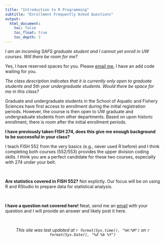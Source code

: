 ```yaml
---
title: "Introduction to R Programming"
subtitle: "Enrollment Frequently Asked Questions"
output:
  html_document:
    toc: false
    toc_float: true
    toc_depth: 3
---
```


*I am an incoming SAFS graduate student and I cannot yet enroll in UW courses. Will there be room for me?*

Yes, I have reserved spaces for you. Please [email me](mailto:kpjohns@uw.edu), I have an add code waiting for you.

*The class description indicates that it is currently only open to graduate students and 5th year undergraduate students. Would there be space for me in this class?*

Graduate and undergraduate students in the School of Aquatic and Fishery Sciences have first access to enrollment during the initial registration periods. However, the course is then open to UW graduate and undergraduate students from other departments. Based on upon historic enrollment, there is room after the initial enrollment periods. 

**I have previously taken FISH 274, does this give me enough background to be successful in your class?**

I teach FISH 552 from the very basics (e.g., never used R before) and I think completing both courses (552/553) provides the upper division coding skills. I think you are a perfect candidate for these two courses, especially with 274 under your belt.

<br>

**Are statistics covered in FISH 552?**
Not explictly. Our focus will be on using R and RStudio to prepare data for statistical analysis. 

<br>

**I have a question not covered here!**
Neat, send me an [email](mailto:kpjohns@uw.edu) with your question and I will provide an answer and likely post it here.


<br>

<center>*This site was last updated at `r format(Sys.time(), "%H:%M")` on `r format(Sys.Date(), "%d %b %Y")`*</center>
